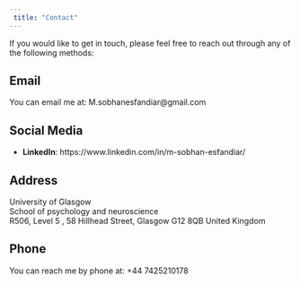 ```yaml
---
 title: "Contact"
---
```



If you would like to get in touch, please feel free to reach out through any of the following methods:

## Email
You can email me at: M.sobhanesfandiar@gmail.com

## Social Media
- **LinkedIn**: https://www.linkedin.com/in/m-sobhan-esfandiar/

## Address
University of Glasgow  
School of psychology and neuroscience  
R506, Level 5 , 58 Hillhead Street, Glasgow G12 8QB 
United Kingdom

## Phone
You can reach me by phone at: +44 7425210178